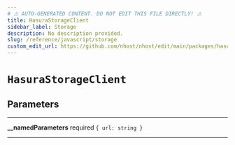 ```yaml
---
# ⚠️ AUTO-GENERATED CONTENT. DO NOT EDIT THIS FILE DIRECTLY! ⚠️
title: HasuraStorageClient
sidebar_label: Storage
description: No description provided.
slug: /reference/javascript/storage
custom_edit_url: https://github.com/nhost/nhost/edit/main/packages/hasura-storage-js/src/hasura-storage-client.ts#L15
---
```


# `HasuraStorageClient`

## Parameters

---

**<span className="parameter-name">\_\_namedParameters</span>** <span className="optional-status">required</span> `{ url: string }`

---
